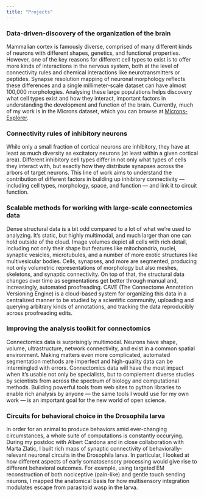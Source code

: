 ```yaml
---
title: "Projects"
---
```


### Data-driven-discovery of the organization of the brain

Mammalian cortex is famously diverse, comprised of many different kinds of neurons with different shapes, genetics, and functional properties.
However, one of the key reasons for different cell types to exist is to offer more kinds of interactions in the nervous system, both at the level of connectivity rules and chemical interactions like neurotransmitters or peptides.
Synapse resolution mapping of neuronal morphology reflects these differences and a single millimeter-scale dataset can have almost 100,000 morphologies.
Analysing these large populations helps discovery what cell types exist and how they interact, important factors in understanding the development and function of the brain.
Currently, much of my work is in the Microns dataset, which you can browse at [Microns-Explorer](https://www.microns-explorer.org).

### Connectivity rules of inhibitory neurons

While only a small fraction of cortical neurons are inhibitory, they have at least as much diversity as excitatory neurons (at least within a given cortical area). 
Different inhibitory cell types differ in not only what types of cells they interact with, but exactly how they distribute synapses across the arbors of target neurons.
This line of work aims to understand the contribution of different factors in building up inhibitory connectivity --- including cell types, morphology, space, and function --- and link it to circuit function.

### Scalable methods for working with large-scale connectomics data

Dense structural data is a bit odd compared to a lot of what we're used to analyzing. It's static, but highly multimodal, and much larger than one can hold outside of the cloud.
Image volumes depict all cells with rich detail, including not only their shape but features like mitochondria, nuclei, synaptic vesicles, microtubules, and a number of more exotic structures like multivesicular bodies.
Cells, synapses, and more are segmented, producing not only volumetric representations of morphology but also meshes, skeletons, and synaptic connectivity.
On top of that, the structural data changes over time as segmentations get better through manual and, increasingly,
automated proofreading.
CAVE (The Connectome Annotation Versioning Engine) is a cloud-based system for organizing this data in a centralized manner to be studied by a scientific community, uploading and querying arbitrary kinds of annotations, and tracking the data reproducibly across proofreading edits.

### Improving the analysis toolkit for connectomics

Connectomics data is surprisingly multimodal.
Neurons have shape, volume, ultrastructure, network connectivity, and exist in a common spatial environment.
Making matters even more complicated, automated segmentation methods are imperfect and high-quality data can be intermingled with errors.
Connectomics data will have the most impact when it's usable not only be specialists, but to complement diverse studies by scientists from across the spectrum of biology and computational methods.
Building powerful tools from web sites to python libraries to enable rich analysis by anyone — the same tools I would use for my own work — is an important goal for the new world of open science.

### Circuits for behavioral choice in the Drosophila larva

In order for an animal to produce behaviors amid ever-changing circumstances, a whole suite of computations is
constantly occurying.
During my postdoc with Albert Cardona and in close collaboration with Marta Zlatic, I built rich maps of synaptic connectivity of behaviorally-relevant neuronal circuits in the Drosophila larva.
In particular, I looked at how different aspects of early somatosensory processing would give rise to different behavioral outcomes.
For example, using targeted EM reconstruction of both nociceptive (pain-like) and gentle touch sending neurons, I mapped the anatomical basis for how multisensory integration modulates escape from parasitoid wasp in the larva.